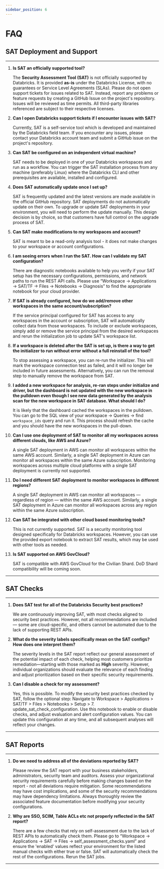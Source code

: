 ```yaml
---
sidebar_position: 6
---
```


# FAQ

## SAT Deployment and Support
---
1. **Is SAT an officially supported tool?**

    The **Security Assessment Tool (SAT)** is not officially supported by Databricks. It is provided **as-is** under the Databricks License, with no guarantees or Service Level Agreements (SLAs). Please do not open support tickets for issues related to SAT. Instead, report any problems or feature requests by creating a GitHub Issue on the project's repository. Issues will be reviewed as time permits. All third-party libraries referenced are subject to their respective licenses.

2. **Can I open Databricks support tickets if I encounter issues with SAT?**

    Currently, SAT is a self-service tool which is developed and maintained by the Databricks field team. If you encounter any issues, please contact your Databricks account team and submit a GitHub issue on the project's repository.

3. **Can SAT be configured on an independent virtual machine?**

    SAT needs to be deployed in one of your Databricks workspaces and run as a workflow. You can trigger the SAT installation process from any machine (preferably Linux) where the Databricks CLI and other prerequisites are available, installed and configured.

4. **Does SAT automatically update once I set up?**

    SAT is frequently updated and the latest versions are made available in the official GitHub repository. SAT deployments do not automatically update on their own. To upgrade or update SAT deployments in your environment, you will need to perform the update manually. This design decision is by choice, so that customers have full control on the upgrade process of SAT. 


5. **Can SAT make modifications to my workspaces and account?**

    SAT is meant to be a read-only analysis tool - it does not make changes to your workspace or account configurations.


6. **I am seeing errors when I run the SAT. How can I validate my SAT configuration?**

    There are diagnostic notebooks available to help you verify if your SAT setup has the necessary configurations, permissions, and network paths to run the REST API calls. Please use “Workspace -> Applications -> SAT/TF -> Files -> Notebooks -> Diagnosis” to find the appropriate notebook for your cloud provider.


7. **If SAT is already configured, how do we add/remove other workspaces in the same account/subscription?**

    If the service principal configured for SAT has access to any workspaces in the account or subscription, SAT will automatically collect data from those workspaces. To include or exclude workspaces, simply add or remove the service principal from the desired workspaces and rerun the initialization job to update SAT's workspace list.

8. **If a workspace is deleted after the SAT is set up, is there a way to get the initializer to run without error without a full reinstall of the tool?**

    To stop assessing a workspace, you can re-run the initializer. This will mark the workspace connection test as failed, and it will no longer be included in future assessments.
Alternatively, you can run the removal step to manually remove the workspace from SAT. 


9. **I added a new workspace for analysis, re-ran steps under initialize and driver, but the dashboard is not updated with the new workspace in the pulldown even though I see new data generated by the analysis scan for the new workspace in SAT database. What should I do?**

    It is likely that the dashboard cached the workspaces in the pulldown. You can go to the SQL view of your workspace -> Queries -> find `workspace_ids` query and run it. This process should refresh the cache and you should have the new workspaces in the pull-down.


10. **Can I use one deployment of SAT to monitor all my workspaces across different clouds, like AWS and Azure?**

    A single SAT deployment in AWS can monitor all workspaces within the same AWS account. Similarly, a single SAT deployment in Azure can monitor all workspaces within the same Azure subscription. Monitoring workspaces across multiple cloud platforms with a single SAT deployment is currently not supported.

11. **Do I need different SAT deployment to monitor workspaces in different regions?**

    A single SAT deployment in AWS can monitor all workspaces — regardless of region — within the same AWS account. Similarly, a single SAT deployment in Azure can monitor all workspaces across any region within the same Azure subscription.


12. **Can SAT be integrated with other cloud based monitoring tools?**

    This is not currently supported. SAT is a security monitoring tool designed specifically for Databricks workspaces. However, you can use the provided export notebook to extract SAT results, which may be used with other tools as needed.

13. **Is SAT supported on AWS GovCloud?**
    
    SAT is compatible with AWS GovCloud for the Civilian Shard. DoD Shard compatibility will be coming soon.
---

## SAT Checks
---

1. **Does SAT test for all of the Databricks Security best practices?**

    We are continuously improving SAT, with most checks aligned to security best practices. However, not all recommendations are included — some are cloud-specific, and others cannot be automated due to the lack of supporting REST APIs.

2. **What do the severity labels specifically mean on the SAT configs?  How does one interpret them?**

    The severity levels in the SAT report reflect our general assessment of the potential impact of each check, helping most customers prioritize remediation—starting with those marked as **High** severity. However, individual organizations should evaluate the relevance of each finding and adjust prioritization based on their specific security requirements.

3. **Can I disable a check for my assessment?**

    Yes, this is possible. To modify the security best practices checked by SAT, follow the optional step:
Navigate to Workspace > Applications > SAT/TF > Files > Notebooks > Setup > 7. update_sat_check_configuration.
Use this notebook to enable or disable checks, and adjust evaluation and alert configuration values. You can update this configuration at any time, and all subsequent analyses will reflect your changes.


---

## SAT Reports
---

1. **Do we need to address all of the deviations reported by SAT?**

    Please review the SAT report with your business stakeholders, administrators, security team and auditors. Assess your organizational security requirements carefully before making changes based on the report - not all deviations require mitigation. Some recommendations may have cost implications, and some of the security recommendations may have dependency limitations. Always thoroughly review the associated feature documentation before modifying your security configurations.


2. **Why are SSO, SCIM, Table ACLs etc not properly reflected in the SAT report?**

    There are a few checks that rely on self-assessment due to the lack of REST APIs to automatically check them. Please go to “Workspace -> Applications -> SAT -> Files -> self_assessment_checks.yaml” and ensure the 'enabled' values reflect your environment for the listed manual checks with either true or false. SAT will automatically check the rest of the configurations. Rerun the SAT jobs.
---